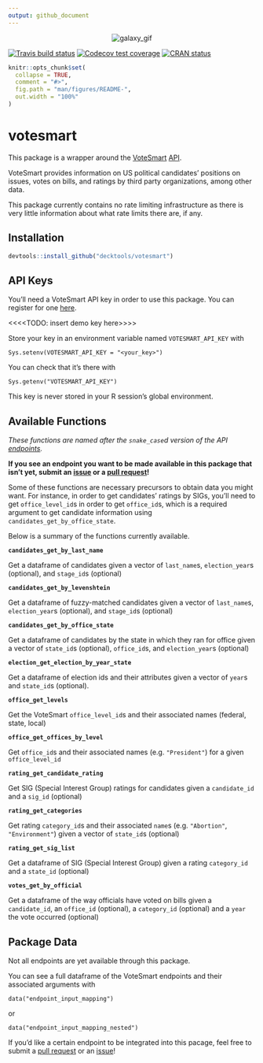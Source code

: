 ```yaml
---
output: github_document
---
```


<p align="center">
<img src="https://media.giphy.com/media/pD4mUFQR0ovmg/giphy.gif" alt="galaxy_gif">
</p>

<!-- badges: start -->
[![Travis build status](https://travis-ci.org/decktools/votesmart.svg?branch=master)](https://travis-ci.org/decktools/votesmart)
[![Codecov test coverage](https://codecov.io/gh/decktools/votesmart/branch/master/graph/badge.svg)](https://codecov.io/gh/decktools/votesmart?branch=master)
[![CRAN status](https://www.r-pkg.org/badges/version/votesmart)](https://CRAN.R-project.org/package=votesmart)
<!-- badges: end -->

```r
knitr::opts_chunk$set(
  collapse = TRUE,
  comment = "#>",
  fig.path = "man/figures/README-",
  out.width = "100%"
)
```

# votesmart

This package is a wrapper around the [VoteSmart](https://justfacts.votesmart.org/) [API](http://api.votesmart.org/docs/).

VoteSmart provides information on US political candidates' positions on issues, votes on bills, and ratings by third party organizations, among other data.

This package currently contains no rate limiting infrastructure as there is very little information about what rate limits there are, if any.


## Installation

``` r
devtools::install_github("decktools/votesmart")
```

## API Keys

You'll need a VoteSmart API key in order to use this package. You can register for one [here](https://votesmart.org/share/api#.XjxqEjJKjOQ).

<<<<TODO: insert demo key here>>>>

Store your key in an environment variable named `VOTESMART_API_KEY` with

```
Sys.setenv(VOTESMART_API_KEY = "<your_key>")
```

You can check that it's there with

```
Sys.getenv("VOTESMART_API_KEY")
```

This key is never stored in your R session's global environment.

## Available Functions

*These functions are named after the `snake_case`d version of the API [endpoints](http://api.votesmart.org/docs/).*

**If you see an endpoint you want to be made available in this package that isn't yet, submit an [issue](https://github.com/decktools/votesmart/issues) or a [pull request](https://github.com/decktools/votesmart/pulls)!**

Some of these functions are necessary precursors to obtain data you might want. For instance, in order to get candidates' ratings by SIGs, you'll need to get `office_level_id`s in order to get `office_id`s, which is a required argument to get candidate information using `candidates_get_by_office_state`.

Below is a summary of the functions currently available.

**`candidates_get_by_last_name`**

Get a dataframe of candidates given a vector of `last_name`s, `election_year`s (optional), and `stage_id`s (optional)

**`candidates_get_by_levenshtein`**

Get a dataframe of fuzzy-matched candidates given a vector of `last_name`s, `election_year`s (optional), and `stage_id`s (optional)

**`candidates_get_by_office_state`**

Get a dataframe of candidates by the state in which they ran for office given a vector of `state_id`s (optional), `office_id`s, and `election_year`s (optional)

**`election_get_election_by_year_state`**

Get a dataframe of election ids and their attributes given a vector of `year`s and `state_id`s (optional).

**`office_get_levels`**

Get the VoteSmart `office_level_id`s and their associated names (federal, state, local)

**`office_get_offices_by_level`**

Get `office_id`s and their associated names (e.g. `"President"`) for a given `office_level_id`


**`rating_get_candidate_rating`** 

Get SIG (Special Interest Group) ratings for candidates given a `candidate_id` and a `sig_id` (optional)


**`rating_get_categories`**

Get rating `category_id`s and their associated `name`s (e.g. `"Abortion"`, `"Environment"`) given a vector of `state_id`s (optional)


**`rating_get_sig_list`**

Get a dataframe of SIG (Special Interest Group) given a rating `category_id` and a `state_id` (optional)

**`votes_get_by_official`**

Get a dataframe of the way officials have voted on bills given a `candidate_id`, an `office_id` (optional), a `category_id` (optional) and a `year` the vote occurred (optional)


## Package Data

Not all endpoints are yet available through this package.

You can see a full dataframe of the VoteSmart endpoints and their associated arguments with

```
data("endpoint_input_mapping")
```

or

```
data("endpoint_input_mapping_nested")
```

If you'd like a certain endpoint to be integrated into this pacage, feel free to submit a [pull request](https://github.com/decktools/votesmart/pulls) or an [issue](https://github.com/decktools/votesmart/issues)!
